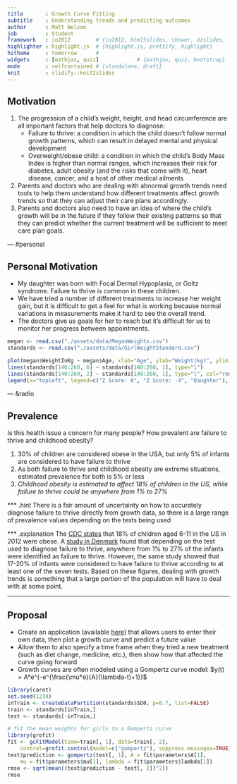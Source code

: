 ```yaml
---
title       : Growth Curve Fitting
subtitle    : Understanding trends and predicting outcomes
author      : Matt Nelson
job         : Student
framework   : io2012        # {io2012, html5slides, shower, dzslides, ...}
highlighter : highlight.js  # {highlight.js, prettify, highlight}
hitheme     : tomorrow      # 
widgets     : [mathjax, quiz]            # {mathjax, quiz, bootstrap}
mode        : selfcontained # {standalone, draft}
knit        : slidify::knit2slides
---
```


## Motivation

1. The progression of a child's weight, height, and head circumference are all important factors that help doctors to diagnose:
	* Failure to thrive: a condition in which the child doesn't follow normal growth patterns, which can result in delayed mental and physical development
	* Overweight/obese child: a condition in which the child's Body Mass Index is higher than normal ranges, which increases their risk for diabetes, adult obesity (and the risks that come with it), heart disease, cancer, and a host of other medical ailments
2. Parents and doctors who are dealing with abnormal growth trends need tools to help them understand how different treatments affect growth trends so that they can adjust their care plans accordingly.
3. Parents and doctors also need to have an idea of where the child's growth will be in the future if they follow their existing patterns so that they can predict whether the current treatment will be sufficient to meet care plan goals.

--- #personal 

## Personal Motivation

* My daughter was born with Focal Dermal Hypoplasia, or Goltz syndrome. Failure to thrive is common in these children.
* We have tried a number of different treatments to increase her weight gain, but it is difficult to get a feel for what is working because normal variations in measurements make it hard to see the overall trend.
* The doctors give us goals for her to reach but it's difficult for us to monitor her progress between appointments.

```r

megan <- read.csv("./assets/data/MeganWeights.csv")
standards <- read.csv("./assets/data/GirlWeightStandard.csv")

plot(megan$WeightInKg ~ megan$Age, xlab="Age", ylab="Weight(kg)", ylim = c(3, 10))
lines(standards[140:260, 6] ~ standards[140:260, 1], type="l")
lines(standards[140:260, 2] ~ standards[140:260, 1], type="l", col="red")
legend(x="topleft", legend=c("Z Score: 0", "Z Score: -4", "Daughter"), lty=c(1, 1, 2), col=c("black", "red", "black"))

```

<style>
#personal {
  background-image:url(./assets/img/Megan.jpg); 
  background-repeat: no-repeat;
  background-position: center center;
  background-size: cover;
}
</style>

--- &radio

## Prevalence

Is this health issue a concern for many people? How prevalent are failure to thrive and childhood obesity?

1. 30% of children are considered obese in the USA, but only 5% of infants are considered to have failure to thrive
2. As both failure to thrive and childhood obesity are extreme situations, estimated prevalence for both is 5% or less
3. _Childhood obesity is estimated to affect 18% of children in the US, while failure to thrive could be anywhere from 1% to 27%_

*** .hint There is a fair amount of uncertainty on how to accurately diagnose failure to thrive directly from growth data, so there is a large range of prevalence values depending on the tests being used

*** .explanation The [CDC states](http://www.cdc.gov/healthyyouth/obesity/facts.htm) that 18% of children aged 6-11 in the US in 2012 were obese. A [study in Denmark](http://www.ncbi.nlm.nih.gov/pmc/articles/PMC2083342/) found that depending on the test used to diagnose failure to thrive, anywhere from 1% to 27% of the infants were identified as failure to thrive. However, the same study showed that 17-20% of infants were considered to have failure to thrive according to at least one of the seven tests. Based on these figures, dealing with growth trends is something that a large portion of the population will have to deal with at some point.

--- 

## Proposal

* Create an application (available [here](http://mattnelson.shinyapps.io/Shiny)) that allows users to enter their own data, then plot a growth curve and predict a future value
* Allow them to also specify a time frame when they tried a new treatment (such as diet change, medicine, etc.), then show how that affected the curve going forward
* Growth curves are often modeled using a Gompertz curve model:
$y(t) = A*e^{-e^{\frac{\mu*e}{A}(\lambda-t)+1}}$

```r
library(caret)
set.seed(1234)
inTrain <- createDataPartition(standards$SD0, p=0.7, list=FALSE)
train <- standards[inTrain,]
test <- standards[-inTrain,]
```

```r

# fit the mean weights for girls to a Gompertz curve
library(grofit)
fit <- gcFitModel(time=train[, 1], data=train[, 2], 
	control=grofit.control(model=c("gompertz"), suppress.messages=TRUE))
test$prediction <- gompertz(test[, 1], A = fit$parameters$A[1], 
	mu = fit$parameters$mu[1], lambda = fit$parameters$lambda[1])
rmse <- sqrt(mean((test$prediction - test[, 2])^2))
rmse
```
